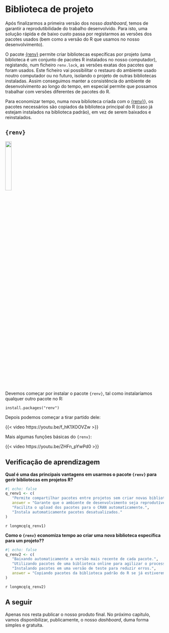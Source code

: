 # Biblioteca de projeto

Após finalizarmos a primeira versão dos nosso *dashboard*, temos de garantir a reprodutibilidade do trabalho desenvolvido. Para isto, uma solução rápida e de baixo custo passa por registarmos as versões dos pacotes usados (bem como a versão do R que usamos no nosso desenvolvimento).

O pacote [{renv}](https://rstudio.github.io/renv/articles/renv.html) permite criar bibliotecas específicas por projeto (uma biblioteca é um conjunto de pacotes R instalados no nosso computador), registando, num ficheiro `renv.lock`, as versões exatas dos pacotes que foram usados. Este ficheiro vai possibilitar o restauro do ambiente usado noutro computador ou no futuro, isolando o projeto de outras bibliotecas instaladas. Assim conseguimos manter a consistência do ambiente de desenvolvimento ao longo do tempo, em especial permite que possamos trabalhar com versões diferentes de pacotes do R.

Para economizar tempo, numa nova biblioteca criada com o [{renv}](https://rstudio.github.io/renv/articles/renv.html)}, os pacotes necessários são copiados da biblioteca principal do R (caso já estejam instalados na biblioteca padrão), em vez de serem baixados e reinstalados.


## `{renv}`

![](images/renv.svg){width=20%}

Devemos começar por instalar o pacote `{renv}`, tal como instalaríamos qualquer outro pacote no R:

```
install.packages("renv")
```

Depois podemos começar a tirar partido dele:

{{< video https://youtu.be/f_hK1XOOVZw >}}

Mais algumas funções básicas do `{renv}`:

{{< video https://youtu.be/ZHFn_pYwPd0 >}}

## Verificação de aprendizagem

**Qual é uma das principais vantagens em usarmos o pacote `{renv}` para gerir bibliotecas em projetos R?**

```r
#| echo: false
q_renv1 <- c(
   "Permite compartilhar pacotes entre projetos sem criar novas bibliotecas.",
   answer = "Garante que o ambiente de desenvolvimento seja reprodutível, registrando as versões exatas dos pacotes usados.",
   "Facilita o upload dos pacotes para o CRAN automaticamente.",
   "Instala automaticamente pacotes desatualizados."
)
```

`r longmcq(q_renv1)`

**Como o `{renv}` economiza tempo ao criar uma nova biblioteca específica para um projeto??**

```r
#| echo: false
q_renv2 <- c(
   "Baixando automaticamente a versão mais recente de cada pacote.",
   "Utilizando pacotes de uma biblioteca online para agilizar o processo.",
   "Instalando pacotes em uma versão de teste para reduzir erros.",
   answer = "Copiando pacotes da biblioteca padrão do R se já estiverem instalados, em vez de baixá-los novamente."
)
```

`r longmcq(q_renv2)`

## A seguir
 
Apenas nos resta publicar o nosso produto final. No próximo capítulo, vamos disponibilizar, publicamente, o nosso *dashboard*, duma forma simples e gratuita.  
